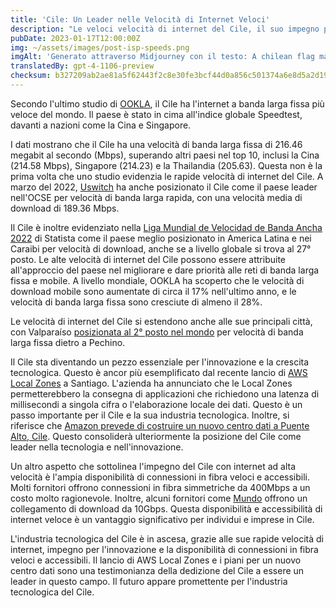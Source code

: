 ```yaml
---
title: 'Cile: Un Leader nelle Velocità di Internet Veloci'
description: "Le veloci velocità di internet del Cile, il suo impegno per l'innovazione e l'accessibilità di internet in fibra ottica a prezzi accessibili lo posizionano come un leader nell'industria tecnologica."
pubDate: 2023-01-17T12:00:00Z
img: ~/assets/images/post-isp-speeds.png
imgAlt: 'Generato attraverso Midjourney con il testo: A chilean flag made of fiber optics, tech concept art, chile, high definition, detailed, realistic, colorful, hopeful --v 4 --ar 3:2'
translatedBy: gpt-4-1106-preview
checksum: b327209ab2ae81a5f62443f2c8e30fe3bcf44d0a856c501374a6e8d5a2d19e72
---
```


Secondo l'ultimo studio di [OOKLA](https://www.ookla.com/articles/global-index-internet-speed-growth-2022), il Cile ha l'internet a banda larga fissa più veloce del mondo. Il paese è stato in cima all'indice globale Speedtest, davanti a nazioni come la Cina e Singapore.

I dati mostrano che il Cile ha una velocità di banda larga fissa di 216.46 megabit al secondo (Mbps), superando altri paesi nel top 10, inclusi la Cina (214.58 Mbps), Singapore (214.23) e la Thailandia (205.63). Questa non è la prima volta che uno studio evidenzia le rapide velocità di internet del Cile. A marzo del 2022, [Uswitch](https://www.uswitch.com/broadband/global-broadband-index/) ha anche posizionato il Cile come il paese leader nell'OCSE per velocità di banda larga rapida, con una velocità media di download di 189.36 Mbps.

Il Cile è inoltre evidenziato nella [Liga Mundial de Velocidad de Banda Ancha 2022](https://es.statista.com/grafico/18015/paises-latinoamericanos-con-mejor-velocidad-de-internet/) di Statista come il paese meglio posizionato in America Latina e nei Caraibi per velocità di download, anche se a livello globale si trova al 27° posto. Le alte velocità di internet del Cile possono essere attribuite all'approccio del paese nel migliorare e dare priorità alle reti di banda larga fissa e mobile. A livello mondiale, OOKLA ha scoperto che le velocità di download mobile sono aumentate di circa il 17% nell'ultimo anno, e le velocità di banda larga fissa sono cresciute di almeno il 28%.

Le velocità di internet del Cile si estendono anche alle sue principali città, con Valparaíso [posizionata al 2° posto nel mondo](https://www.ookla.com/articles/global-index-cities-announcement) per velocità di banda larga fissa dietro a Pechino.

Il Cile sta diventando un pezzo essenziale per l'innovazione e la crescita tecnologica. Questo è ancor più esemplificato dal recente lancio di [AWS Local Zones](https://www.datacenterdynamics.com/en/news/aws-launches-local-zones-in-perth-and-santiago/) a Santiago. L'azienda ha annunciato che le Local Zones permetterebbero la consegna di applicazioni che richiedono una latenza di millisecondi a singola cifra o l'elaborazione locale dei dati. Questo è un passo importante per il Cile e la sua industria tecnologica. Inoltre, si riferisce che [Amazon prevede di costruire un nuovo centro dati a Puente Alto, Cile](https://www.biobiochile.cl/noticias/economia/negocios-y-empresas/2022/07/27/amazon-inicia-solicitud-para-la-construccion-de-un-datacenter-en-puente-alto.shtml). Questo consoliderà ulteriormente la posizione del Cile come leader nella tecnologia e nell'innovazione.

Un altro aspetto che sottolinea l'impegno del Cile con internet ad alta velocità è l'ampia disponibilità di connessioni in fibra veloci e accessibili. Molti fornitori offrono connessioni in fibra simmetriche da 400Mbps a un costo molto ragionevole. Inoltre, alcuni fornitori come [Mundo](https://www.tumundo.cl/fibra-10g/) offrono un collegamento di download da 10Gbps. Questa disponibilità e accessibilità di internet veloce è un vantaggio significativo per individui e imprese in Cile.

L'industria tecnologica del Cile è in ascesa, grazie alle sue rapide velocità di internet, impegno per l'innovazione e la disponibilità di connessioni in fibra veloci e accessibili. Il lancio di AWS Local Zones e i piani per un nuovo centro dati sono una testimonianza della dedizione del Cile a essere un leader in questo campo. Il futuro appare promettente per l'industria tecnologica del Cile.
